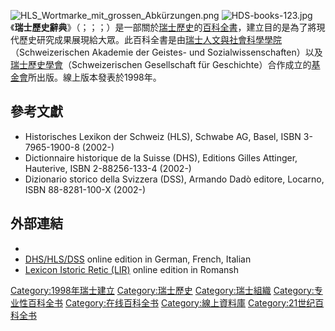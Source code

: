 [[File:HLS_Wortmarke_mit_grossen_Abkürzungen.png|thumb]]
[[File:HDS-books-123.jpg|thumb]]
《'''瑞士歷史辭典'''》（{{lang-de|Historische Lexikon der Schweiz}}；{{lang-fr|Dictionnaire Historique de la Suisse}}；{{lang-it|Dizionario Storico della Svizzera}}；{{lang-rm|Lexicon Istoric Retic}}）是一部關於[[瑞士歷史|瑞士歷史]]的[[百科全書|百科全書]]，建立目的是為了將現代歷史研究成果展現給大眾。此百科全書是由[[瑞士人文與社會科學學院|瑞士人文與社會科學學院]]（Schweizerischen Akademie der Geistes- und Sozialwissenschaften）以及[[瑞士歷史學會|瑞士歷史學會]]（Schweizerischen Gesellschaft für Geschichte）合作成立的[[基金會|基金會]]所出版。線上版本發表於1998年。

== 參考文獻 ==
* Historisches Lexikon der Schweiz (HLS), Schwabe AG, Basel, ISBN 3-7965-1900-8 (2002-)
* Dictionnaire historique de la Suisse (DHS), Editions Gilles Attinger, Hauterive, ISBN 2-88256-133-4 (2002-)
* Dizionario storico della Svizzera (DSS), Armando Dadò editore, Locarno, ISBN 88-8281-100-X (2002-)

== 外部連結 ==
* {{commonscatinline}}
* [http://www.dhs.ch DHS/HLS/DSS] {{Wayback|url=http://www.dhs.ch/ |date=20060502041911 }} online edition in German, French, Italian
* [http://www.e-lir.ch Lexicon Istoric Retic (LIR)] {{Wayback|url=http://www.e-lir.ch/ |date=20151009231238 }} online edition in Romansh

{{normdaten}}
[[Category:1998年瑞士建立|Category:1998年瑞士建立]]
[[Category:瑞士歷史|Category:瑞士歷史]]
[[Category:瑞士組織|Category:瑞士組織]]
[[Category:专业性百科全书|Category:专业性百科全书]]
[[Category:在线百科全书|Category:在线百科全书]]
[[Category:線上資料庫|Category:線上資料庫]]
[[Category:21世纪百科全书|Category:21世纪百科全书]]
{{stub}}